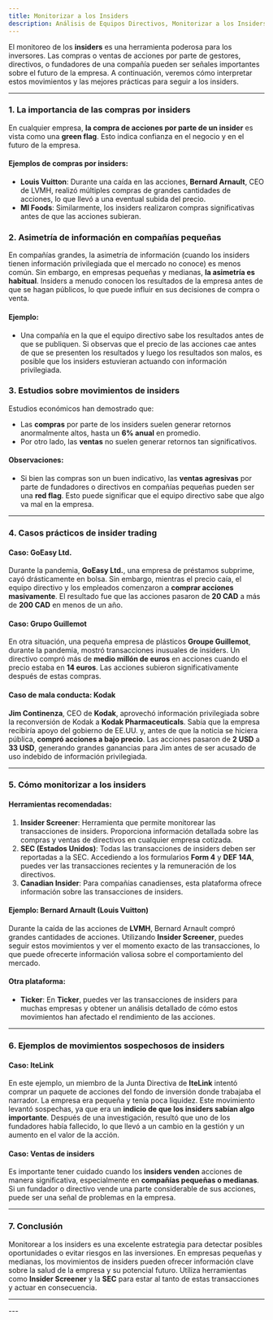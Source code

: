 ```yaml
---
title: Monitorizar a los Insiders
description: Análisis de Equipos Directivos, Monitorizar a los Insiders
---
```



<HeaderBack     
    title="Back to Equipo Directivo"
    href="./analisis-equipos-directivos"
/>

El monitoreo de los **insiders** es una herramienta poderosa para los inversores. Las compras o ventas de acciones por parte de gestores, directivos, o fundadores de una compañía pueden ser señales importantes sobre el futuro de la empresa. A continuación, veremos cómo interpretar estos movimientos y las mejores prácticas para seguir a los insiders.

---

### 1. **La importancia de las compras por insiders**

En cualquier empresa, **la compra de acciones por parte de un insider** es vista como una **green flag**. Esto indica confianza en el negocio y en el futuro de la empresa.

#### **Ejemplos de compras por insiders**:
- **Louis Vuitton**: Durante una caída en las acciones, **Bernard Arnault**, CEO de LVMH, realizó múltiples compras de grandes cantidades de acciones, lo que llevó a una eventual subida del precio.
- **MI Foods**: Similarmente, los insiders realizaron compras significativas antes de que las acciones subieran.

### 2. **Asimetría de información en compañías pequeñas**
En compañías grandes, la asimetría de información (cuando los insiders tienen información privilegiada que el mercado no conoce) es menos común. Sin embargo, en empresas pequeñas y medianas, **la asimetría es habitual**. Insiders a menudo conocen los resultados de la empresa antes de que se hagan públicos, lo que puede influir en sus decisiones de compra o venta.

#### **Ejemplo**:
- Una compañía en la que el equipo directivo sabe los resultados antes de que se publiquen. Si observas que el precio de las acciones cae antes de que se presenten los resultados y luego los resultados son malos, es posible que los insiders estuvieran actuando con información privilegiada.

### 3. **Estudios sobre movimientos de insiders**
Estudios económicos han demostrado que:
- Las **compras** por parte de los insiders suelen generar retornos anormalmente altos, hasta un **6% anual** en promedio.
- Por otro lado, las **ventas** no suelen generar retornos tan significativos.

#### **Observaciones**:
- Si bien las compras son un buen indicativo, las **ventas agresivas** por parte de fundadores o directivos en compañías pequeñas pueden ser una **red flag**. Esto puede significar que el equipo directivo sabe que algo va mal en la empresa.

---

### 4. **Casos prácticos de insider trading**

#### **Caso: GoEasy Ltd.**
Durante la pandemia, **GoEasy Ltd.**, una empresa de préstamos subprime, cayó drásticamente en bolsa. Sin embargo, mientras el precio caía, el equipo directivo y los empleados comenzaron a **comprar acciones masivamente**. El resultado fue que las acciones pasaron de **20 CAD** a más de **200 CAD** en menos de un año.

#### **Caso: Grupo Guillemot**
En otra situación, una pequeña empresa de plásticos **Groupe Guillemot**, durante la pandemia, mostró transacciones inusuales de insiders. Un directivo compró más de **medio millón de euros** en acciones cuando el precio estaba en **14 euros**. Las acciones subieron significativamente después de estas compras.

#### **Caso de mala conducta: Kodak**
**Jim Continenza**, CEO de **Kodak**, aprovechó información privilegiada sobre la reconversión de Kodak a **Kodak Pharmaceuticals**. Sabía que la empresa recibiría apoyo del gobierno de EE.UU. y, antes de que la noticia se hiciera pública, **compró acciones a bajo precio**. Las acciones pasaron de **2 USD** a **33 USD**, generando grandes ganancias para Jim antes de ser acusado de uso indebido de información privilegiada.

---

### 5. **Cómo monitorizar a los insiders**

#### **Herramientas recomendadas**:
1. **Insider Screener**: Herramienta que permite monitorear las transacciones de insiders. Proporciona información detallada sobre las compras y ventas de directivos en cualquier empresa cotizada.
2. **SEC (Estados Unidos)**: Todas las transacciones de insiders deben ser reportadas a la SEC. Accediendo a los formularios **Form 4** y **DEF 14A**, puedes ver las transacciones recientes y la remuneración de los directivos.
3. **Canadian Insider**: Para compañías canadienses, esta plataforma ofrece información sobre las transacciones de insiders.

#### **Ejemplo: Bernard Arnault (Louis Vuitton)**
Durante la caída de las acciones de **LVMH**, Bernard Arnault compró grandes cantidades de acciones. Utilizando **Insider Screener**, puedes seguir estos movimientos y ver el momento exacto de las transacciones, lo que puede ofrecerte información valiosa sobre el comportamiento del mercado.

#### **Otra plataforma**:
- **Ticker**: En **Ticker**, puedes ver las transacciones de insiders para muchas empresas y obtener un análisis detallado de cómo estos movimientos han afectado el rendimiento de las acciones.

---

### 6. **Ejemplos de movimientos sospechosos de insiders**

#### **Caso: IteLink**
En este ejemplo, un miembro de la Junta Directiva de **IteLink** intentó comprar un paquete de acciones del fondo de inversión donde trabajaba el narrador. La empresa era pequeña y tenía poca liquidez. Este movimiento levantó sospechas, ya que era un **indicio de que los insiders sabían algo importante**. Después de una investigación, resultó que uno de los fundadores había fallecido, lo que llevó a un cambio en la gestión y un aumento en el valor de la acción.

#### **Caso: Ventas de insiders**
Es importante tener cuidado cuando los **insiders venden** acciones de manera significativa, especialmente en **compañías pequeñas o medianas**. Si un fundador o directivo vende una parte considerable de sus acciones, puede ser una señal de problemas en la empresa.

---

### 7. **Conclusión**
Monitorear a los insiders es una excelente estrategia para detectar posibles oportunidades o evitar riesgos en las inversiones. En empresas pequeñas y medianas, los movimientos de insiders pueden ofrecer información clave sobre la salud de la empresa y su potencial futuro. Utiliza herramientas como **Insider Screener** y la **SEC** para estar al tanto de estas transacciones y actuar en consecuencia.


---
<FooterLink  header="Apartados : Equipo Directivo" linkList={linkDataEquipoDirectivo}/>
---



